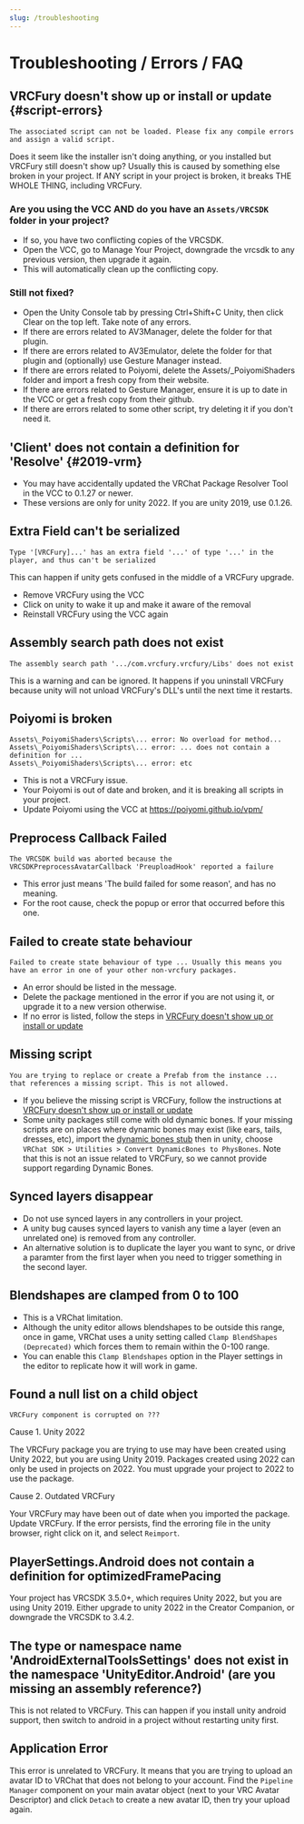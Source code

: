 ---
slug: /troubleshooting
---

# Troubleshooting / Errors / FAQ

## VRCFury doesn't show up or install or update {#script-errors}

`The associated script can not be loaded. Please fix any compile errors and assign a valid script.`<br/>

Does it seem like the installer isn't doing anything, or you installed but VRCFury still doesn't show up? Usually this is
caused by something else broken in your project. If ANY script in your project is broken, it breaks THE WHOLE THING, including
VRCFury.

### Are you using the VCC **AND** do you have an `Assets/VRCSDK` folder in your project?

* If so, you have two conflicting copies of the VRCSDK.
* Open the VCC, go to Manage Your Project, downgrade the vrcsdk to any previous version, then upgrade it again.
* This will automatically clean up the conflicting copy.

### Still not fixed?

* Open the Unity Console tab by pressing Ctrl+Shift+C Unity, then click Clear on the top left. Take note of any errors.
* If there are errors related to AV3Manager, delete the folder for that plugin.
* If there are errors related to AV3Emulator, delete the folder for that plugin and (optionally) use Gesture Manager instead.
* If there are errors related to Poiyomi, delete the Assets/_PoiyomiShaders folder and import a fresh copy from their website.
* If there are errors related to Gesture Manager, ensure it is up to date in the VCC or get a fresh copy from their github.
* If there are errors related to some other script, try deleting it if you don't need it.

## 'Client' does not contain a definition for 'Resolve' {#2019-vrm}

* You may have accidentally updated the VRChat Package Resolver Tool in the VCC to 0.1.27 or newer.
* These versions are only for unity 2022. If you are unity 2019, use 0.1.26.

## Extra Field can't be serialized

`Type '[VRCFury]...' has an extra field '...' of type '...' in the player, and thus can't be serialized`<br/>

This can happen if unity gets confused in the middle of a VRCFury upgrade.

* Remove VRCFury using the VCC
* Click on unity to wake it up and make it aware of the removal
* Reinstall VRCFury using the VCC again

## Assembly search path does not exist

`The assembly search path '.../com.vrcfury.vrcfury/Libs' does not exist`<br/>

This is a warning and can be ignored. It happens if you uninstall VRCFury because unity will not
unload VRCFury's DLL's until the next time it restarts.

## Poiyomi is broken

`Assets\_PoiyomiShaders\Scripts\... error: No overload for method...`<br/>
`Assets\_PoiyomiShaders\Scripts\... error: ... does not contain a definition for ...`<br/>
`Assets\_PoiyomiShaders\Scripts\... error: etc`<br/>

* This is not a VRCFury issue.
* Your Poiyomi is out of date and broken, and it is breaking all scripts in your project.
* Update Poiyomi using the VCC at https://poiyomi.github.io/vpm/

## Preprocess Callback Failed

`The VRCSDK build was aborted because the VRCSDKPreprocessAvatarCallback 'PreuploadHook' reported a failure`<br/>

* This error just means 'The build failed for some reason', and has no meaning.
* For the root cause, check the popup or error that occurred before this one.

## Failed to create state behaviour

`Failed to create state behaviour of type ... Usually this means you have an error in one of your other non-vrcfury packages.`<br/>

* An error should be listed in the message.
* Delete the package mentioned in the error if you are not using it, or upgrade it to a new version otherwise.
* If no error is listed, follow the steps in [VRCFury doesn't show up or install or update](#script-errors)

## Missing script

`You are trying to replace or create a Prefab from the instance ... that references a missing script. This is not allowed.`<br/>

* If you believe the missing script is VRCFury, follow the instructions
  at [VRCFury doesn't show up or install or update](#script-errors)
* Some unity packages still come with old dynamic bones. If your missing scripts are on places where dynamic bones may exist
  (like ears, tails, dresses, etc), import the [dynamic bones stub](https://github.com/VRLabs/Dynamic-Bones-Stub/releases/tag/v1.0.0)
  then in unity, choose `VRChat SDK > Utilities > Convert DynamicBones to PhysBones`. Note that this is not an issue related to VRCFury,
  so we cannot provide support regarding Dynamic Bones.

## Synced layers disappear

* Do not use synced layers in any controllers in your project.
* A unity bug causes synced layers to vanish any time a layer (even an unrelated one) is removed from any controller.
* An alternative solution is to duplicate the layer you want to sync, or drive a paramter from the first layer when you need
  to trigger something in the second layer.

## Blendshapes are clamped from 0 to 100

* This is a VRChat limitation.
* Although the unity editor allows blendshapes to be outside this range, once in game, VRChat uses a unity setting called
  `Clamp BlendShapes (Deprecated)` which forces them to remain within the 0-100 range.
* You can enable this `Clamp Blendshapes` option in the Player settings in the editor to replicate how it will work in game.

## Found a null list on a child object

`VRCFury component is corrupted on ???`

Cause 1. Unity 2022

The VRCFury package you are trying to use may have been created using Unity 2022, but you are using Unity 2019. Packages created using 2022 can only be used in projects on 2022. You must upgrade your project to 2022 to use the package.

Cause 2. Outdated VRCFury

Your VRCFury may have been out of date when you imported the package. Update VRCFury. If the error persists, find the erroring file in the unity browser, right click on it, and select `Reimport`.

## PlayerSettings.Android does not contain a definition for optimizedFramePacing

Your project has VRCSDK 3.5.0+, which requires Unity 2022, but you are using Unity 2019.
Either upgrade to unity 2022 in the Creator Companion, or downgrade the VRCSDK to 3.4.2.

## The type or namespace name 'AndroidExternalToolsSettings' does not exist in the namespace 'UnityEditor.Android' (are you missing an assembly reference?)

This is not related to VRCFury. This can happen if you install unity android support, then switch to android in a project without restarting unity first.

## Application Error

This error is unrelated to VRCFury. It means that you are trying to upload an avatar ID to VRChat that does not belong to your account. Find the `Pipeline Manager`
component on your main avatar object (next to your VRC Avatar Descriptor) and click `Detach` to create a new avatar ID, then try your upload again.
